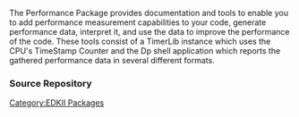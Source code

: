 [[Category:EDKII Packages]]
The Performance Package provides documentation and tools to enable you to add performance measurement capabilities to your code, generate performance data, interpret it, and use the data to improve the performance of the code.  These tools consist of a TimerLib instance which uses the CPU's TimeStamp Counter and the Dp shell application which reports the gathered performance data in several different formats.

===Source Repository===
{{Edk2SubPkg|PerformancePkg}}